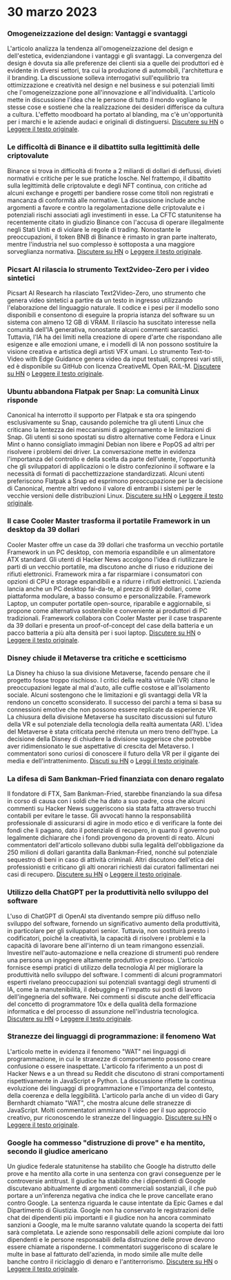 
<Steps>

# 30 marzo 2023

### Omogeneizzazione del design: Vantaggi e svantaggi

L'articolo analizza la tendenza all'omogeneizzazione del design e dell'estetica, evidenziandone i vantaggi e gli svantaggi. La convergenza del design è dovuta sia alle preferenze dei clienti sia a quelle dei produttori ed è evidente in diversi settori, tra cui la produzione di automobili, l'architettura e il branding. La discussione solleva interrogativi sull'equilibrio tra ottimizzazione e creatività nel design e nel business e sui potenziali limiti che l'omogeneizzazione pone all'innovazione e all'individualità. L'articolo mette in discussione l'idea che le persone di tutto il mondo vogliano le stesse cose e sostiene che la realizzazione dei desideri differisce da cultura a cultura. L'effetto moodboard ha portato al blanding, ma c'è un'opportunità per i marchi e le aziende audaci e originali di distinguersi.
[Discutere su HN](http://news.ycombinator.com/item?id=35355703) o [Leggere il testo originale](https://www.alexmurrell.co.uk/articles/the-age-of-average).

### Le difficoltà di Binance e il dibattito sulla legittimità delle criptovalute

Binance si trova in difficoltà di fronte a 2 miliardi di dollari di deflussi, divieti normativi e critiche per le sue pratiche losche. Nel frattempo, il dibattito sulla legittimità delle criptovalute e degli NFT continua, con critiche ad alcuni exchange e progetti per bandiere rosse come titoli non registrati e mancanza di conformità alle normative. La discussione include anche argomenti a favore e contro la regolamentazione delle criptovalute e i potenziali rischi associati agli investimenti in esse. La CFTC statunitense ha recentemente citato in giudizio Binance con l'accusa di operare illegalmente negli Stati Uniti e di violare le regole di trading. Nonostante le preoccupazioni, il token BNB di Binance è rimasto in gran parte inalterato, mentre l'industria nel suo complesso è sottoposta a una maggiore sorveglianza normativa.
[Discutere su HN](http://news.ycombinator.com/item?id=35351805) o [Leggere il testo originale](https://www.wsj.com/articles/binance-sees-2-billion-in-outflows-as-troubles-compound-9a136e21).

### Picsart AI rilascia lo strumento Text2video-Zero per i video sintetici

Picsart AI Research ha rilasciato Text2Video-Zero, uno strumento che genera video sintetici a partire da un testo in ingresso utilizzando l'elaborazione del linguaggio naturale. Il codice e i pesi per il modello sono disponibili e consentono di eseguire la propria istanza del software su un sistema con almeno 12 GB di VRAM. Il rilascio ha suscitato interesse nella comunità dell'IA generativa, nonostante alcuni commenti sarcastici. Tuttavia, l'IA ha dei limiti nella creazione di opere d'arte che rispondano alle esigenze e alle emozioni umane, e i modelli di IA non possono sostituire la visione creativa e artistica degli artisti VFX umani. Lo strumento Text-to-Video with Edge Guidance genera video da input testuali, compresi vari stili, ed è disponibile su GitHub con licenza CreativeML Open RAIL-M.
[Discutere su HN](http://news.ycombinator.com/item?id=35352452) o [Leggere il testo originale](https://github.com/Picsart-AI-Research/Text2Video-Zero).

### Ubuntu abbandona Flatpak per Snap: La comunità Linux risponde

Canonical ha interrotto il supporto per Flatpak e sta ora spingendo esclusivamente su Snap, causando polemiche tra gli utenti Linux che criticano la lentezza dei meccanismi di aggiornamento e le limitazioni di Snap. Gli utenti si sono spostati su distro alternative come Fedora e Linux Mint o hanno consigliato immagini Debian non libere e PopOS ad altri per risolvere i problemi dei driver. La conversazione mette in evidenza l'importanza del controllo e della scelta da parte dell'utente, l'opportunità che gli sviluppatori di applicazioni o le distro confezionino il software e la necessità di formati di pacchettizzazione standardizzati. Alcuni utenti preferiscono Flatpak a Snap ed esprimono preoccupazione per la decisione di Canonical, mentre altri vedono il valore di entrambi i sistemi per le vecchie versioni delle distribuzioni Linux.
[Discutere su HN](http://news.ycombinator.com/item?id=35354729) o [Leggere il testo originale](https://lwn.net/SubscriberLink/927262/6adb2350e2b0d2ce/).

### Il case Cooler Master trasforma il portatile Framework in un desktop da 39 dollari

Cooler Master offre un case da 39 dollari che trasforma un vecchio portatile Framework in un PC desktop, con memoria espandibile e un alimentatore ATX standard. Gli utenti di Hacker News accolgono l'idea di riutilizzare le parti di un vecchio portatile, ma discutono anche di riuso e riduzione dei rifiuti elettronici. Framework mira a far risparmiare i consumatori con opzioni di CPU e storage espandibili e a ridurre i rifiuti elettronici. L'azienda lancia anche un PC desktop fai-da-te, al prezzo di 999 dollari, come piattaforma modulare, a basso consumo e personalizzabile. Framework Laptop, un computer portatile open-source, riparabile e aggiornabile, si propone come alternativa sostenibile e conveniente ai produttori di PC tradizionali. Framework collabora con Cooler Master per il case trasparente da 39 dollari e presenta un proof-of-concept del case della batteria e un pacco batteria a più alta densità per i suoi laptop.
[Discutere su HN](http://news.ycombinator.com/item?id=35350288) o [Leggere il testo originale](https://www.theverge.com/2023/3/23/23652939/framework-cooler-master-sff-pc-case).

### Disney chiude il Metaverse tra critiche e scetticismo

La Disney ha chiuso la sua divisione Metaverse, facendo pensare che il progetto fosse troppo rischioso. I critici della realtà virtuale (VR) citano le preoccupazioni legate al mal d'auto, alle cuffie costose e all'isolamento sociale. Alcuni sostengono che le limitazioni e gli svantaggi della VR la rendono un concetto sconsiderato. Il successo dei parchi a tema si basa su connessioni emotive che non possono essere replicate da esperienze VR. La chiusura della divisione Metaverse ha suscitato discussioni sul futuro della VR e sul potenziale della tecnologia della realtà aumentata (AR). L'idea del Metaverse è stata criticata perché ritenuta un mero treno dell'hype. La decisione della Disney di chiudere la divisione suggerisce che potrebbe aver ridimensionato le sue aspettative di crescita del Metaverso. I commentatori sono curiosi di conoscere il futuro della VR per il gigante dei media e dell'intrattenimento.
[Discuti su HN](http://news.ycombinator.com/item?id=35350952) o [Leggi il testo originale](https://www.wsj.com/articles/disney-eliminates-its-metaverse-division-as-part-of-companys-layoffs-plan-94b03650).

### La difesa di Sam Bankman-Fried finanziata con denaro regalato

Il fondatore di FTX, Sam Bankman-Fried, starebbe finanziando la sua difesa in corso di causa con i soldi che ha dato a suo padre, cosa che alcuni commenti su Hacker News suggeriscono sia stata fatta attraverso trucchi contabili per evitare le tasse. Gli avvocati hanno la responsabilità professionale di assicurarsi di agire in modo etico e di verificare la fonte dei fondi che li pagano, dato il potenziale di recupero, in quanto il governo può legalmente dichiarare che i fondi provengono da proventi di reato. Alcuni commentatori dell'articolo sollevano dubbi sulla legalità dell'obbligazione da 250 milioni di dollari garantita dalla Bankman-Fried, nonché sul potenziale sequestro di beni in caso di attività criminali. Altri discutono dell'etica dei professionisti e criticano gli alti onorari richiesti dai curatori fallimentari nei casi di recupero.
[Discutere su HN](http://news.ycombinator.com/item?id=35358698) o [Leggere il testo originale](https://www.forbes.com/sites/sarahemerson/2023/03/29/sam-bankman-fried-legal-fees-funded-by-alameda-money-gifted-to-father-joe-bankman/).

### Utilizzo della ChatGPT per la produttività nello sviluppo del software

L'uso di ChatGPT di OpenAI sta diventando sempre più diffuso nello sviluppo del software, fornendo un significativo aumento della produttività, in particolare per gli sviluppatori senior. Tuttavia, non sostituirà presto i codificatori, poiché la creatività, la capacità di risolvere i problemi e la capacità di lavorare bene all'interno di un team rimangono essenziali. Investire nell'auto-automazione e nella creazione di strumenti può rendere una persona un ingegnere altamente produttivo e prezioso. L'articolo fornisce esempi pratici di utilizzo della tecnologia AI per migliorare la produttività nello sviluppo del software. I commenti di alcuni programmatori esperti rivelano preoccupazioni sui potenziali svantaggi degli strumenti di IA, come la manutenibilità, il debugging e l'impatto sui posti di lavoro dell'ingegneria del software. Nei commenti si discute anche dell'efficacia del concetto di programmatore 10x e della qualità della formazione informatica e del processo di assunzione nell'industria tecnologica.
[Discutere su HN](http://news.ycombinator.com/item?id=35356054) o [Leggere il testo originale](https://kadekillary.work/posts/1000x-eng/).

### Stranezze dei linguaggi di programmazione: il fenomeno Wat

L'articolo mette in evidenza il fenomeno "WAT" nei linguaggi di programmazione, in cui le stranezze di comportamento possono creare confusione o essere inaspettate. L'articolo fa riferimento a un post di Hacker News e a un thread su Reddit che discutono di strani comportamenti rispettivamente in JavaScript e Python. La discussione riflette la continua evoluzione dei linguaggi di programmazione e l'importanza del contesto, della coerenza e della leggibilità. L'articolo parla anche di un video di Gary Bernhardt chiamato "WAT", che mostra alcune delle stranezze di JavaScript. Molti commentatori ammirano il video per il suo approccio creativo, pur riconoscendo le stranezze del linguaggio.
[Discutere su HN](http://news.ycombinator.com/item?id=35363044) o [Leggere il testo originale](https://www.destroyallsoftware.com/talks/wat).

### Google ha commesso "distruzione di prove" e ha mentito, secondo il giudice americano

Un giudice federale statunitense ha stabilito che Google ha distrutto delle prove e ha mentito alla corte in una sentenza con gravi conseguenze per le controversie antitrust. Il giudice ha stabilito che i dipendenti di Google discutevano abitualmente di argomenti commerciali sostanziali, il che può portare a un'inferenza negativa che indica che le prove cancellate erano contro Google. La sentenza riguarda le cause intentate da Epic Games e dal Dipartimento di Giustizia. Google non ha conservato le registrazioni delle chat dei dipendenti più importanti e il giudice non ha ancora comminato sanzioni a Google, ma le multe saranno valutate quando la scoperta dei fatti sarà completata. Le aziende sono responsabili delle azioni compiute dai loro dipendenti e le persone responsabili della distruzione delle prove devono essere chiamate a risponderne. I commentatori suggeriscono di scalare le multe in base al fatturato dell'azienda, in modo simile alle multe delle banche contro il riciclaggio di denaro e l'antiterrorismo.
[Discutere su HN](http://news.ycombinator.com/item?id=35363095) o [Leggere il testo originale](https://storage.courtlistener.com/recap/gov.uscourts.cand.373179/gov.uscourts.cand.373179.469.0.pdf).

</Steps>
